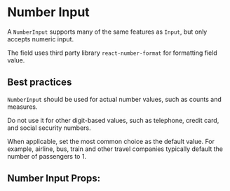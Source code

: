 

# Number Input

A `NumberInput` supports many of the same features as `Input`, but only accepts numeric input.

The field uses third party library `react-number-format` for formatting field value.


## Best practices

`NumberInput` should be used for actual number values, such as counts and measures.

Do not use it for other digit-based values, such as telephone, credit card, and social security numbers.

When applicable, set the most common choice as the default value. For example, airline, bus, train and other travel companies typically default the number of passengers to 1.

<Stories includePrimary={true} />

## Number Input Props:

<ArgsTable of={NumberInput} />
